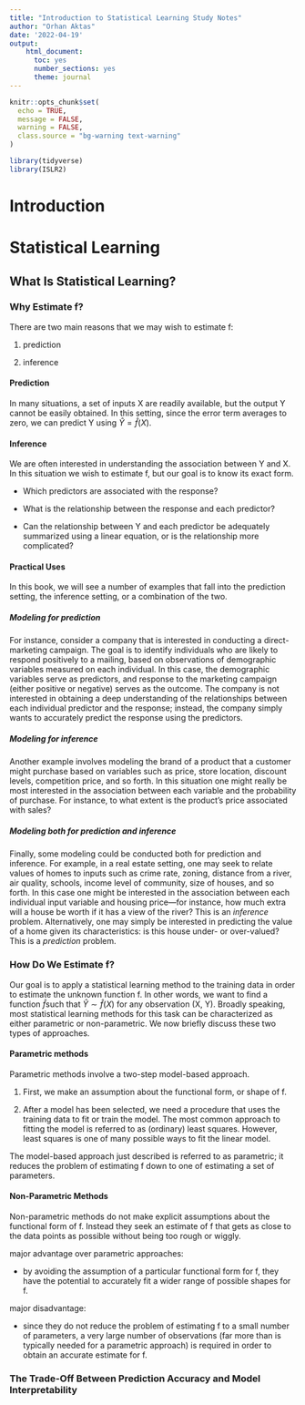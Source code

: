```yaml
---
title: "Introduction to Statistical Learning Study Notes"
author: "Orhan Aktas"
date: '2022-04-19'
output:   
    html_document: 
      toc: yes
      number_sections: yes
      theme: journal
---
```


```r
knitr::opts_chunk$set(
  echo = TRUE,
  message = FALSE,
  warning = FALSE,
  class.source = "bg-warning text-warning"
)
```

```r
library(tidyverse)
library(ISLR2)

```

# Introduction

# Statistical Learning

## What Is Statistical Learning?

### Why Estimate f?

There are two main reasons that we may wish to estimate f:

1.  prediction

2.  inference

#### Prediction

In many situations, a set of inputs X are readily available, but the output Y cannot be easily obtained. In this setting, since the error term averages to zero, we can predict Y using $\hat{Y} = \hat{f}(X)$.

#### Inference

We are often interested in understanding the association between Y and X. In this situation we wish to estimate f, but our goal is to know its exact form.

-   Which predictors are associated with the response?

-   What is the relationship between the response and each predictor?

-   Can the relationship between Y and each predictor be adequately summarized using a linear equation, or is the relationship more complicated?

#### Practical Uses

In this book, we will see a number of examples that fall into the prediction setting, the inference setting, or a combination of the two.

##### Modeling for prediction {.unnumbered}

For instance, consider a company that is interested in conducting a direct-marketing campaign. The goal is to identify individuals who are likely to respond positively to a mailing, based on observations of demographic variables measured on each individual. In this case, the demographic variables serve as predictors, and response to the marketing campaign (either positive or negative) serves as the outcome. The company is not interested in obtaining a deep understanding of the relationships between each individual predictor and the response; instead, the company simply wants to accurately predict the response using the predictors.

##### Modeling for inference {.unnumbered}

Another example involves modeling the brand of a product that a customer might purchase based on variables such as price, store location, discount levels, competition price, and so forth. In this situation one might really be most interested in the association between each variable and the probability of purchase. For instance, to what extent is the product's price associated with sales?

##### Modeling both for prediction and inference {.unnumbered}

Finally, some modeling could be conducted both for prediction and inference. For example, in a real estate setting, one may seek to relate values of homes to inputs such as crime rate, zoning, distance from a river, air quality, schools, income level of community, size of houses, and so forth. In this case one might be interested in the association between each individual input variable and housing price---for instance, how much extra will a house be worth if it has a view of the river? This is an *inference* problem. Alternatively, one may simply be interested in predicting the value of a home given its characteristics: is this house under- or over-valued? This is a *prediction* problem.

### How Do We Estimate f?

Our goal is to apply a statistical learning method to the training data in order to estimate the unknown function f. In other words, we want to find a function $\hat{f}$such that $\hat{Y}\sim\hat{f}(X)$ for any observation (X, Y). Broadly speaking, most statistical learning methods for this task can be characterized as either parametric or non-parametric. We now briefly discuss these two types of approaches.

#### Parametric methods

Parametric methods involve a two-step model-based approach.

1.  First, we make an assumption about the functional form, or shape of f.

2.  After a model has been selected, we need a procedure that uses the training data to fit or train the model. The most common approach to fitting the model is referred to as (ordinary) least squares. However, least squares is one of many possible ways to fit the linear model.

The model-based approach just described is referred to as parametric; it reduces the problem of estimating f down to one of estimating a set of parameters.

#### Non-Parametric Methods

Non-parametric methods do not make explicit assumptions about the functional form of f. Instead they seek an estimate of f that gets as close to the data points as possible without being too rough or wiggly.

major advantage over parametric approaches:

-   by avoiding the assumption of a particular functional form for f, they have the potential to accurately fit a wider range of possible shapes for f.

major disadvantage:

-   since they do not reduce the problem of estimating f to a small number of parameters, a very large number of observations (far more than is typically needed for a parametric approach) is required in order to obtain an accurate estimate for f.

### The Trade-Off Between Prediction Accuracy and Model Interpretability
